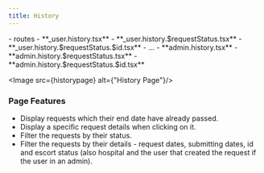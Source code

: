 ```yaml
---
title: History
---
```


<FileTree>
- routes
    - **_user.history.tsx**
    - **_user.history.$requestStatus.tsx**
    - **_user.history.$requestStatus.$id.tsx**
    - ...
    - **admin.history.tsx**
    - **admin.history.$requestStatus.tsx**
    - **admin.history.$requestStatus.$id.tsx**
</FileTree>

<Image src={historypage} alt={"History Page"}/>

### Page Features
- Display requests which their end date have already passed.
- Display a specific request details when clicking on it.
- Filter the requests by their status.
- Filter the requests by their details - request dates, submitting dates, id and escort status (also hospital and the user that created the request if the user in an admin).
